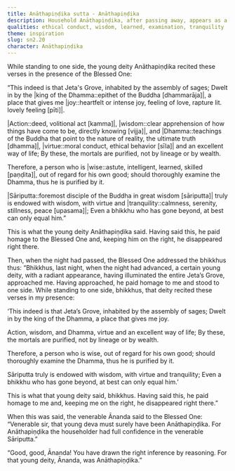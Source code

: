 ```yaml
---
title: Anāthapiṇḍika sutta - Anāthapiṇḍika
description: Household Anāthapiṇḍika, after passing away, appears as a young deity and recites verses to the Buddha on the value of thoroughly examining the Dhamma.
qualities: ethical conduct, wisdom, learned, examination, tranquility
theme: inspiration
slug: sn2.20
character: Anāthapiṇḍika
---
```


While standing to one side, the young deity Anāthapiṇḍika recited these verses in the presence of the Blessed One:

“This indeed is that Jeta's Grove,
inhabited by the assembly of sages;
Dwelt in by the |king of the Dhamma::epithet of the Buddha [dhammarāja]|,
a place that gives me |joy::heartfelt or intense joy, feeling of love, rapture lit. lovely feeling [pīti]|.

|Action::deed, volitional act [kamma]|, |wisdom::clear apprehension of how things have come to be, directly knowing [vijja]|, and |Dhamma::teachings of the Buddha that point to the nature of reality, the ultimate truth [dhamma]|,
|virtue::moral conduct, ethical behavior [sīla]| and an excellent way of life;
By these, the mortals are purified,
not by lineage or by wealth.

Therefore, a person who is |wise::astute, intelligent, learned, skilled [paṇḍita]|,
out of regard for his own good;
should thoroughly examine the Dhamma,
thus he is purified by it.

|Sāriputta::foremost disciple of the Buddha in great wisdom [sāriputta]| truly is endowed with wisdom,
with virtue and |tranquility::calmness, serenity, stillness, peace [upasama]|;
Even a bhikkhu who has gone beyond,
at best can only equal him.”

This is what the young deity Anāthapiṇḍika said. Having said this, he paid homage to the Blessed One and, keeping him on the right, he disappeared right there.

Then, when the night had passed, the Blessed One addressed the bhikkhus thus: “Bhikkhus, last night, when the night had advanced, a certain young deity, with a radiant appearance, having illuminated the entire Jeta’s Grove, approached me. Having approached, he paid homage to me and stood to one side. While standing to one side, bhikkhus, that deity recited these verses in my presence:

‘This indeed is that Jeta’s Grove,
inhabited by the assembly of sages;
Dwelt in by the king of the Dhamma,
a place that gives me joy.

Action, wisdom, and Dhamma,
virtue and an excellent way of life;
By these, the mortals are purified,
not by lineage or by wealth.

Therefore, a person who is wise,
out of regard for his own good;
should thoroughly examine the Dhamma,
thus he is purified by it.

Sāriputta truly is endowed with wisdom,
with virtue and tranquility;
Even a bhikkhu who has gone beyond,
at best can only equal him.’

This is what that young deity said, bhikkhus. Having said this, he paid homage to me and, keeping me on the right, he disappeared right there.”

When this was said, the venerable Ānanda said to the Blessed One: “Venerable sir, that young deva must surely have been Anāthapiṇḍika. For Anāthapiṇḍika the householder had full confidence in the venerable Sāriputta.”

“Good, good, Ānanda! You have drawn the right inference by reasoning. For that young deity, Ānanda, was Anāthapiṇḍika.”